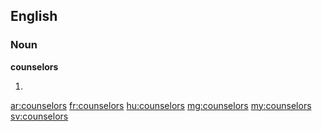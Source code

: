 ==English==

===Noun===
'''counselors'''
# {{plural of|counselor}}

[[ar:counselors]]
[[fr:counselors]]
[[hu:counselors]]
[[mg:counselors]]
[[my:counselors]]
[[sv:counselors]]